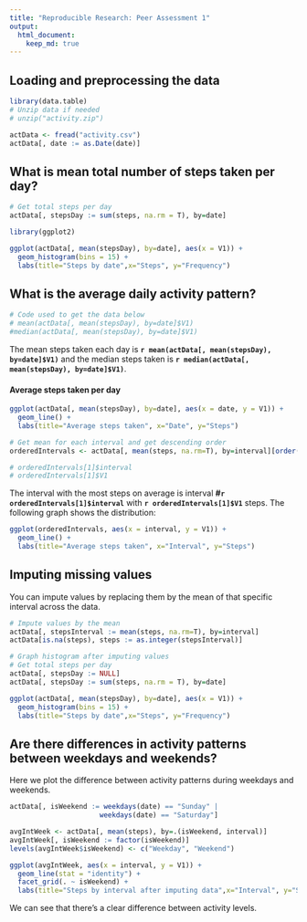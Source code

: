 ```yaml
---
title: "Reproducible Research: Peer Assessment 1"
output: 
  html_document:
    keep_md: true
---
```



## Loading and preprocessing the data
```r
library(data.table)
# Unzip data if needed
# unzip("activity.zip")

actData <- fread("activity.csv")
actData[, date := as.Date(date)]
```

## What is mean total number of steps taken per day?
```r
# Get total steps per day
actData[, stepsDay := sum(steps, na.rm = T), by=date]

library(ggplot2)

ggplot(actData[, mean(stepsDay), by=date], aes(x = V1)) +
  geom_histogram(bins = 15) +
  labs(title="Steps by date",x="Steps", y="Frequency")
```


## What is the average daily activity pattern?

```r
# Code used to get the data below
# mean(actData[, mean(stepsDay), by=date]$V1)
#median(actData[, mean(stepsDay), by=date]$V1)
```

The mean steps taken each day is **`r mean(actData[, mean(stepsDay), by=date]$V1)`** and the
median steps taken is **`r median(actData[, mean(stepsDay), by=date]$V1)`**.


#### Average steps taken per day

```r
ggplot(actData[, mean(stepsDay), by=date], aes(x = date, y = V1)) +
  geom_line() +
  labs(title="Average steps taken", x="Date", y="Steps")
```

```r
# Get mean for each interval and get descending order
orderedIntervals <- actData[, mean(steps, na.rm=T), by=interval][order(-V1),]

# orderedIntervals[1]$interval
# orderedIntervals[1]$V1
```

The interval with the most steps on average is interval **\#`r orderedIntervals[1]$interval`** with **`r orderedIntervals[1]$V1`** steps. The following graph shows the distribution:

```r
ggplot(orderedIntervals, aes(x = interval, y = V1)) +
  geom_line() +
  labs(title="Average steps taken", x="Interval", y="Steps")
```

## Imputing missing values

You can impute values by replacing them by the mean of that specific interval across the data.

```r
# Impute values by the mean
actData[, stepsInterval := mean(steps, na.rm=T), by=interval]
actData[is.na(steps), steps := as.integer(stepsInterval)]

# Graph histogram after imputing values
# Get total steps per day
actData[, stepsDay := NULL]
actData[, stepsDay := sum(steps, na.rm = T), by=date]

ggplot(actData[, mean(stepsDay), by=date], aes(x = V1)) +
  geom_histogram(bins = 15) +
  labs(title="Steps by date",x="Steps", y="Frequency")
```

## Are there differences in activity patterns between weekdays and weekends?

Here we plot the difference between activity patterns during weekdays and weekends.

```r
actData[, isWeekend := weekdays(date) == "Sunday" |
                      weekdays(date) == "Saturday"]

avgIntWeek <- actData[, mean(steps), by=.(isWeekend, interval)]
avgIntWeek[, isWeekend := factor(isWeekend)]
levels(avgIntWeek$isWeekend) <- c("Weekday", "Weekend")

ggplot(avgIntWeek, aes(x = interval, y = V1)) +
  geom_line(stat = "identity") +
  facet_grid(. ~ isWeekend) +
  labs(title="Steps by interval after imputing data",x="Interval", y="Steps")
```

We can see that there's a clear difference between activity levels.
